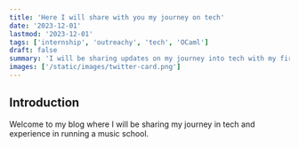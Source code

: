```yaml
---
title: 'Here I will share with you my journey on tech'
date: '2023-12-01'
lastmod: '2023-12-01'
tags: ['internship', 'outreachy', 'tech', 'OCaml']
draft: false
summary: 'I will be sharing updates on my journey into tech with my first internship at OCaml via outreachy program'
images: ['/static/images/twitter-card.png']
---
```


## Introduction

Welcome to my blog where I will be sharing my journey in tech and experience in running a music school.
